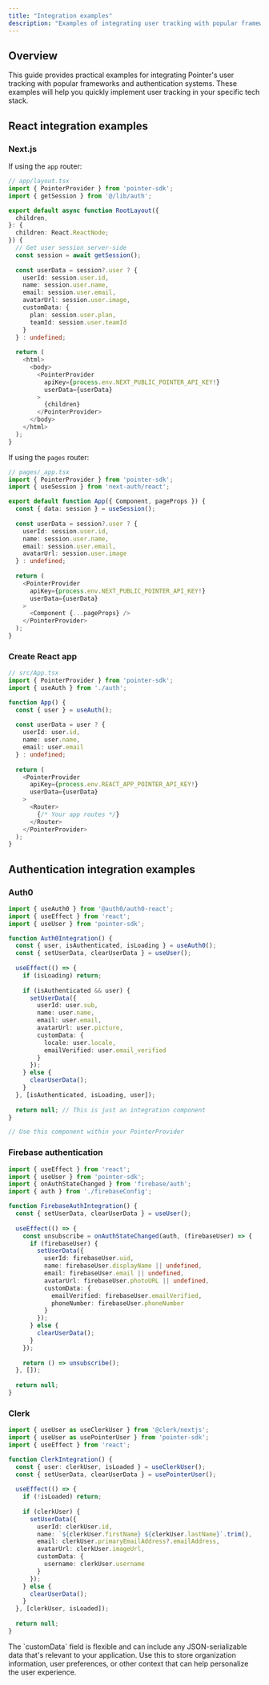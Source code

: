 ```yaml
---
title: "Integration examples"
description: "Examples of integrating user tracking with popular frameworks and authentication systems."
---
```


## Overview

This guide provides practical examples for integrating Pointer's user tracking with popular frameworks and authentication systems. These examples will help you quickly implement user tracking in your specific tech stack.

## React integration examples

### Next.js

If using the `app` router:

```typescript
// app/layout.tsx
import { PointerProvider } from 'pointer-sdk';
import { getSession } from '@/lib/auth';

export default async function RootLayout({
  children,
}: {
  children: React.ReactNode;
}) {
  // Get user session server-side
  const session = await getSession();
  
  const userData = session?.user ? {
    userId: session.user.id,
    name: session.user.name,
    email: session.user.email,
    avatarUrl: session.user.image,
    customData: {
      plan: session.user.plan,
      teamId: session.user.teamId
    }
  } : undefined;
  
  return (
    <html>
      <body>
        <PointerProvider 
          apiKey={process.env.NEXT_PUBLIC_POINTER_API_KEY!}
          userData={userData}
        >
          {children}
        </PointerProvider>
      </body>
    </html>
  );
}
```

If using the `pages` router:

```typescript
// pages/_app.tsx
import { PointerProvider } from 'pointer-sdk';
import { useSession } from 'next-auth/react';

export default function App({ Component, pageProps }) {
  const { data: session } = useSession();
  
  const userData = session?.user ? {
    userId: session.user.id,
    name: session.user.name,
    email: session.user.email,
    avatarUrl: session.user.image
  } : undefined;
  
  return (
    <PointerProvider 
      apiKey={process.env.NEXT_PUBLIC_POINTER_API_KEY!}
      userData={userData}
    >
      <Component {...pageProps} />
    </PointerProvider>
  );
}
```

### Create React app

```typescript
// src/App.tsx
import { PointerProvider } from 'pointer-sdk';
import { useAuth } from './auth';

function App() {
  const { user } = useAuth();
  
  const userData = user ? {
    userId: user.id,
    name: user.name,
    email: user.email
  } : undefined;
  
  return (
    <PointerProvider 
      apiKey={process.env.REACT_APP_POINTER_API_KEY!}
      userData={userData}
    >
      <Router>
        {/* Your app routes */}
      </Router>
    </PointerProvider>
  );
}
```

## Authentication integration examples

### Auth0

```typescript
import { useAuth0 } from '@auth0/auth0-react';
import { useEffect } from 'react';
import { useUser } from 'pointer-sdk';

function Auth0Integration() {
  const { user, isAuthenticated, isLoading } = useAuth0();
  const { setUserData, clearUserData } = useUser();
  
  useEffect(() => {
    if (isLoading) return;
    
    if (isAuthenticated && user) {
      setUserData({
        userId: user.sub,
        name: user.name,
        email: user.email,
        avatarUrl: user.picture,
        customData: {
          locale: user.locale,
          emailVerified: user.email_verified
        }
      });
    } else {
      clearUserData();
    }
  }, [isAuthenticated, isLoading, user]);
  
  return null; // This is just an integration component
}

// Use this component within your PointerProvider
```

### Firebase authentication

```typescript
import { useEffect } from 'react';
import { useUser } from 'pointer-sdk';
import { onAuthStateChanged } from 'firebase/auth';
import { auth } from './firebaseConfig';

function FirebaseAuthIntegration() {
  const { setUserData, clearUserData } = useUser();
  
  useEffect(() => {
    const unsubscribe = onAuthStateChanged(auth, (firebaseUser) => {
      if (firebaseUser) {
        setUserData({
          userId: firebaseUser.uid,
          name: firebaseUser.displayName || undefined,
          email: firebaseUser.email || undefined,
          avatarUrl: firebaseUser.photoURL || undefined,
          customData: {
            emailVerified: firebaseUser.emailVerified,
            phoneNumber: firebaseUser.phoneNumber
          }
        });
      } else {
        clearUserData();
      }
    });
    
    return () => unsubscribe();
  }, []);
  
  return null;
}
```

### Clerk

```typescript
import { useUser as useClerkUser } from '@clerk/nextjs';
import { useUser as usePointerUser } from 'pointer-sdk';
import { useEffect } from 'react';

function ClerkIntegration() {
  const { user: clerkUser, isLoaded } = useClerkUser();
  const { setUserData, clearUserData } = usePointerUser();
  
  useEffect(() => {
    if (!isLoaded) return;
    
    if (clerkUser) {
      setUserData({
        userId: clerkUser.id,
        name: `${clerkUser.firstName} ${clerkUser.lastName}`.trim(),
        email: clerkUser.primaryEmailAddress?.emailAddress,
        avatarUrl: clerkUser.imageUrl,
        customData: {
          username: clerkUser.username
        }
      });
    } else {
      clearUserData();
    }
  }, [clerkUser, isLoaded]);
  
  return null;
}
```

<Note>
  The `customData` field is flexible and can include any JSON-serializable data that's relevant to your application. Use this to store organization information, user preferences, or other context that can help personalize the user experience.
</Note> 
